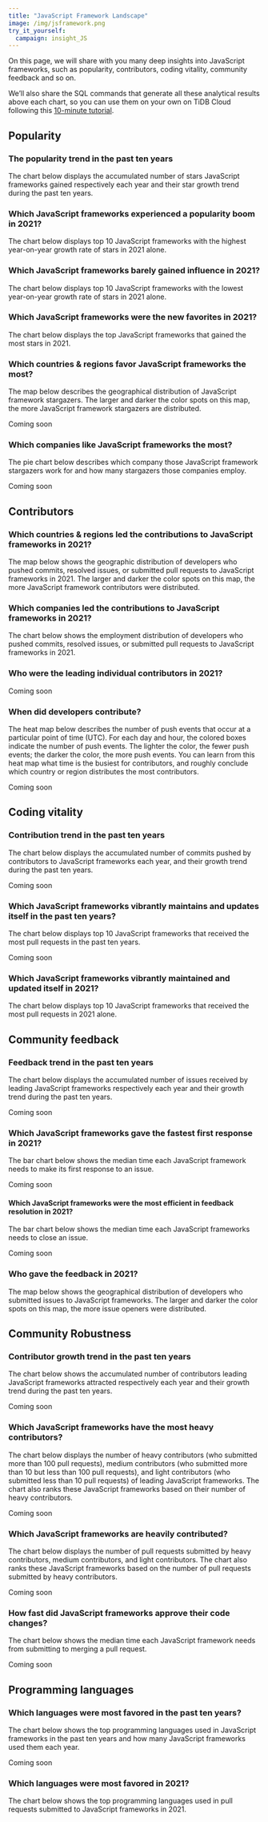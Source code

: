 ```yaml
---
title: "JavaScript Framework Landscape"
image: /img/jsframework.png
try_it_yourself:
  campaign: insight_JS
---
```




On this page, we will share with you many deep insights into JavaScript frameworks, such as popularity, contributors, coding vitality, community feedback and so on. 

We’ll also share the SQL commands that generate all these analytical results above each chart, so you can use them on your own on TiDB Cloud following this [10-minute tutorial](/blog/try-it-yourself/). 


## Popularity

### The popularity trend in the past ten years

The chart below displays the accumulated number of stars JavaScript frameworks gained respectively each year and their star growth trend during the past ten years.

<CommonChart
  chart='dynamic-stars'
  category='archive-2021-top10-star-racing'
  formatSql={false}
  repo='js_framework_repos'
/>


### Which JavaScript frameworks experienced a popularity boom in 2021?

The chart below displays top 10 JavaScript frameworks with the highest year-on-year growth rate of stars in 2021 alone.

<CommonChart
  chart='yoychart'
  category='archive-2021-top20-by-stars-yoy'
  formatSql={false}
  repo='js_framework_repos'
/>

### Which JavaScript frameworks barely gained influence in 2021?

The chart below displays top 10 JavaScript frameworks with the lowest year-on-year growth rate of stars in 2021 alone. 

<CommonChart
  chart='yoychart'
  category='archive-2021-bottom10-by-yoy'
  formatSql={false}
  repo='js_framework_repos'
/>


### Which JavaScript frameworks were the new favorites in 2021?

The chart below displays the top JavaScript frameworks that gained the most stars in 2021. 

<CommonChart
  chart='barchart'
  category='archive-2021-top10-by-stars'
  n={10}
  formatSql={false}
  categoryIndex='repo_name'
  valueIndex='stars'
  seriesName='Stars'
  repo='js_framework_repos'
/>

### Which countries & regions favor JavaScript frameworks the most? 

The map below describes the geographical distribution of JavaScript framework stargazers. The larger and darker the color spots on this map, the more JavaScript framework stargazers are distributed.

Coming soon

### Which companies like JavaScript frameworks the most?

The pie chart below describes which company those JavaScript framework stargazers work for and how many stargazers those companies employ.

Coming soon

## Contributors 

### Which countries & regions led the contributions to JavaScript frameworks in 2021? 

The map below shows the geographic distribution of developers who pushed commits, resolved issues, or submitted pull requests to JavaScript frameworks in 2021. The larger and darker the color spots on this map, the more JavaScript framework contributors were distributed. 

<CommonChart
  chart='worldmapchart'
  category='archive-2021-top10-by-regions'
  formatSql={false}
  categoryIndex='country_code'
  valueIndex='users_count'
  seriesName='Contributors'
  repo='js_framework_repos'
/>

### Which companies led the contributions to JavaScript frameworks in 2021?

The chart below shows the employment distribution of developers who pushed commits, resolved issues, or submitted pull requests to JavaScript frameworks in 2021.

<CommonChart
  chart='barchart'
  category='archive-2021-top20-by-companies'
  formatSql={false}
  categoryIndex='company'
  valueIndex='users_count'
  seriesName='Contributors'
  categoryType={false}
  repo='js_framework_repos'
/>

### Who were the leading individual contributors in 2021?

<CommonChart
  chart='barchart'
  category='archive-2021-top20-by-developers'
  formatSql={false}
  categoryIndex='actor_login'
  valueIndex='pr_count'
  categoryType='owner'
  seriesName='PRs'
  repo='js_framework_repos'
/>


Coming soon

### When did developers contribute?

The heat map below describes the number of push events that occur at a particular point of time (UTC). For each day and hour, the colored boxes indicate the number of push events. The lighter the color, the fewer push events; the darker the color, the more push events. You can learn from this heat map what time is the busiest for contributors, and roughly conclude which country or region distributes the most contributors.

Coming soon

## Coding vitality 

### Contribution trend in the past ten years

The chart below displays the accumulated number of commits pushed by contributors to JavaScript frameworks each year, and their growth trend during the past ten years.

Coming soon

### Which JavaScript frameworks vibrantly maintains and updates itself in the past ten years?

The chart below displays top 10 JavaScript frameworks that received the most pull requests in the past ten years. 


Coming soon

### Which JavaScript frameworks vibrantly maintained and updated itself in 2021?

The chart below displays top 10 JavaScript frameworks that received the most pull requests in 2021 alone.

<CommonChart
  chart='barchart'
  category='archive-2021-top10-by-prs'
  n={20}
  formatSql={false}
  categoryIndex='repo_name'
  valueIndex='num'
  seriesName='PRs'
  repo='js_framework_repos'
/>

## Community feedback 

### Feedback trend in the past ten years

The chart below displays the accumulated number of issues received by leading JavaScript frameworks respectively each year and their growth trend during the past ten years. 

Coming soon


### Which JavaScript frameworks gave the fastest first response in 2021?

The bar chart below shows the median time each JavaScript framework needs to make its first response to an issue.

Coming soon

#### Which JavaScript frameworks were the most efficient in feedback resolution in 2021?

The bar chart below shows the median time each JavaScript frameworks needs to close an issue.


Coming soon


### Who gave the feedback in 2021?

The map below shows the geographical distribution of developers who submitted issues to JavaScript frameworks. The larger and darker the color spots on this map, the more issue openers were distributed. 


## Community Robustness

### Contributor growth trend in the past ten years

The chart below shows the accumulated number of contributors leading JavaScript frameworks attracted respectively each year and their growth trend during the past ten years. 

Coming soon

### Which JavaScript frameworks have the most heavy contributors? 

The chart below displays the number of heavy contributors (who submitted more than 100 pull requests), medium contributors (who submitted more than 10 but less than 100 pull requests), and light contributors (who submitted less than 10 pull requests) of leading JavaScript frameworks. The chart also ranks these JavaScript frameworks based on their number of heavy contributors. 

Coming soon


### Which JavaScript frameworks are heavily contributed?

The chart below displays the number of pull requests submitted by heavy contributors, medium contributors, and light contributors. The chart also ranks these JavaScript frameworks based on the number of pull requests submitted by heavy contributors. 

Coming soon


### How fast did JavaScript frameworks approve their code changes?

The chart below shows the median time each JavaScript framework needs from submitting to merging a pull request.

Coming soon


## Programming languages

### Which languages were most favored in the past ten years?

The chart below shows the top programming languages used in JavaScript frameworks in the past ten years and how many JavaScript frameworks used them each year.

Coming soon

### Which languages were most favored in 2021?

The chart below shows the top programming languages used in pull requests submitted to JavaScript frameworks in 2021. 

<CommonChart
  chart='barchart'
  category='archive-2021-top5-by-languages'
  formatSql={false}
  categoryIndex='language'
  valueIndex='COUNT(*)'
  categoryType='lang'
  seriesName='PRs'
  repo='js_framework_repos'
/>
